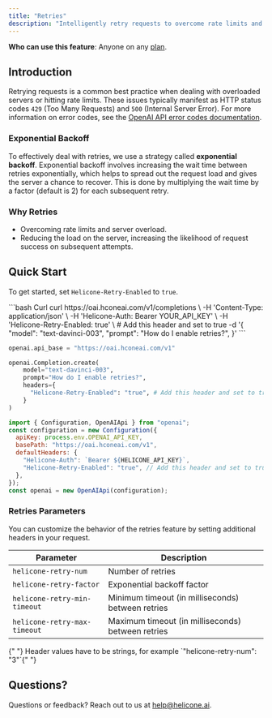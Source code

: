```yaml
---
title: "Retries"
description: "Intelligently retry requests to overcome rate limits and overloaded servers."
---
```


<Info>**Who can use this feature**: Anyone on any [plan](https://www.helicone.ai/pricing). </Info>

## Introduction

Retrying requests is a common best practice when dealing with overloaded servers or hitting rate limits. These issues typically manifest as HTTP status codes `429` (Too Many Requests) and `500` (Internal Server Error). For more information on error codes, see the [OpenAI API error codes documentation](https://platform.openai.com/docs/guides/error-codes/api-errors).

### Exponential Backoff

To effectively deal with retries, we use a strategy called **exponential backoff**. Exponential backoff involves increasing the wait time between retries exponentially, which helps to spread out the request load and gives the server a chance to recover. This is done by multiplying the wait time by a factor (default is 2) for each subsequent retry.

### Why Retries
- Overcoming rate limits and server overload. 
- Reducing the load on the server, increasing the likelihood of request success on subsequent attempts.

## Quick Start

To get started, set `Helicone-Retry-Enabled` to `true`. 

<CodeGroup>
```bash Curl
curl https://oai.hconeai.com/v1/completions \
  -H 'Content-Type: application/json' \
  -H 'Helicone-Auth: Bearer YOUR_API_KEY' \
  -H 'Helicone-Retry-Enabled: true' \ # Add this header and set to true
  -d '{
    "model": "text-davinci-003",
    "prompt": "How do I enable retries?",
}'
```

```python Python
openai.api_base = "https://oai.hconeai.com/v1"

openai.Completion.create(
    model="text-davinci-003",
    prompt="How do I enable retries?",
    headers={
      "Helicone-Retry-Enabled": "true", # Add this header and set to true
    }
)
```

```js Node
import { Configuration, OpenAIApi } from "openai";
const configuration = new Configuration({
  apiKey: process.env.OPENAI_API_KEY,
  basePath: "https://oai.hconeai.com/v1",
  defaultHeaders: {
    "Helicone-Auth": `Bearer ${HELICONE_API_KEY}`,
    "Helicone-Retry-Enabled": "true", // Add this header and set to true
  },
});
const openai = new OpenAIApi(configuration);
```

</CodeGroup>

### Retries Parameters

You can customize the behavior of the retries feature by setting additional headers in your request.

| Parameter                    | Description                                       |
| ---------------------------- | ------------------------------------------------- |
| `helicone-retry-num`         | Number of retries                                 |
| `helicone-retry-factor`      | Exponential backoff factor                        |
| `helicone-retry-min-timeout` | Minimum timeout (in milliseconds) between retries |
| `helicone-retry-max-timeout` | Maximum timeout (in milliseconds) between retries |

<Info>
  {" "}
  Header values have to be strings, for example `"helicone-retry-num": "3"`{" "}
</Info>


## Questions? 

<Tip>Questions or feedback? Reach out to us at [help@helicone.ai](help@helicone.ai). </Tip>